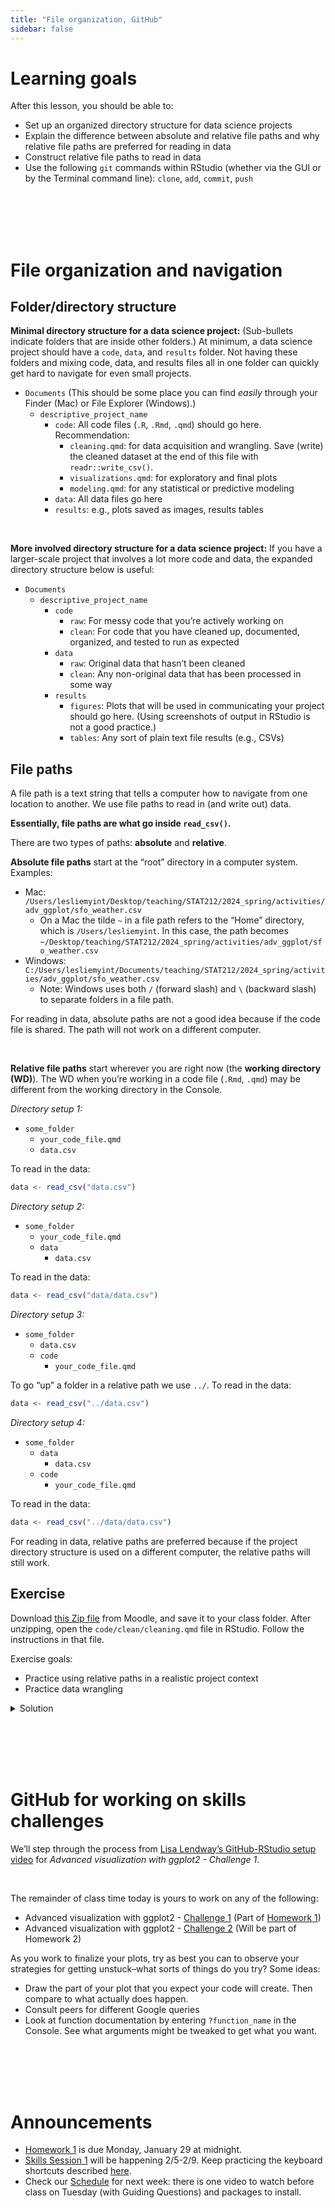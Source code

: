 ```yaml
---
title: "File organization, GitHub"
sidebar: false
---
```


# Learning goals

After this lesson, you should be able to:

- Set up an organized directory structure for data science projects
- Explain the difference between absolute and relative file paths and why relative file paths are preferred for reading in data
- Construct relative file paths to read in data
- Use the following `git` commands within RStudio (whether via the GUI or by the Terminal command line): `clone`, `add`, `commit`, `push`


<br><br><br><br>


# File organization and navigation

## Folder/directory structure

**Minimal directory structure for a data science project:** (Sub-bullets indicate folders that are inside other folders.) At minimum, a data science project should have a `code`, `data`, and `results` folder. Not having these folders and mixing code, data, and results files all in one folder can quickly get hard to navigate for even small projects.

- `Documents` (This should be some place you can find *easily* through your Finder (Mac) or File Explorer (Windows).)
    - `descriptive_project_name`
        - `code`: All code files (`.R`, `.Rmd`, `.qmd`) should go here. Recommendation:
            - `cleaning.qmd`: for data acquisition and wrangling. Save (write) the cleaned dataset at the end of this file with `readr::write_csv()`.
            - `visualizations.qmd`: for exploratory and final plots
            - `modeling.qmd`: for any statistical or predictive modeling
        - `data`: All data files go here
        - `results`: e.g., plots saved as images, results tables

<br>

**More involved directory structure for a data science project:** If you have a larger-scale project that involves a lot more code and data, the expanded directory structure below is useful:

- `Documents`
    - `descriptive_project_name`
        - `code`
            - `raw`: For messy code that you're actively working on
            - `clean`: For code that you have cleaned up, documented, organized, and tested to run as expected
        - `data`
            - `raw`: Original data that hasn't been cleaned
            - `clean`: Any non-original data that has been processed in some way
        - `results`
            - `figures`: Plots that will be used in communicating your project should go here. (Using screenshots of output in RStudio is not a good practice.)
            - `tables`: Any sort of plain text file results (e.g., CSVs)


## File paths

::: {.callout-note title="What are file paths?"}
A file path is a text string that tells a computer how to navigate from one location to another. We use file paths to read in (and write out) data.

**Essentially, file paths are what go inside `read_csv()`.**
:::

There are two types of paths: **absolute** and **relative**.

**Absolute file paths** start at the "root" directory in a computer system. Examples:

- Mac: `/Users/lesliemyint/Desktop/teaching/STAT212/2024_spring/activities/adv_ggplot/sfo_weather.csv`
    - On a Mac the tilde `~` in a file path refers to the "Home" directory, which is `/Users/lesliemyint`. In this case, the path becomes `~/Desktop/teaching/STAT212/2024_spring/activities/adv_ggplot/sfo_weather.csv`
- Windows: `C:/Users/lesliemyint/Documents/teaching/STAT212/2024_spring/activities/adv_ggplot/sfo_weather.csv`
    - Note: Windows uses both `/` (forward slash) and `\` (backward slash) to separate folders in a file path.

::: {.callout-caution title="DON'T use absolute paths"}
For reading in data, absolute paths are not a good idea because if the code file is shared. The path will not work on a different computer.
:::

<br>

**Relative file paths** start wherever you are right now (the **working directory (WD)**). The WD when you're working in a code file (`.Rmd`, `.qmd`) may be different from the working directory in the Console.

*Directory setup 1:*

- `some_folder`
    - `your_code_file.qmd`
    - `data.csv`
    
To read in the data:

```r
data <- read_csv("data.csv")
```

*Directory setup 2:*

- `some_folder`
    - `your_code_file.qmd`
    - `data`
        - `data.csv`

To read in the data:

```r
data <- read_csv("data/data.csv")
```

*Directory setup 3:*

- `some_folder`
    - `data.csv`
    - `code`
        - `your_code_file.qmd`

To go "up" a folder in a relative path we use `../`. To read in the data:

```r
data <- read_csv("../data.csv")
```

*Directory setup 4:*

- `some_folder`
    - `data`
        - `data.csv`
    - `code`
        - `your_code_file.qmd`

To read in the data:

```r
data <- read_csv("../data/data.csv")
```

::: {.callout-tip title="DO use relative paths"}
For reading in data, relative paths are preferred because if the project directory structure is used on a different computer, the relative paths will still work.
:::

## Exercise

Download [this Zip file](https://moodle.macalester.edu/mod/resource/view.php?id=83593) from Moodle, and save it to your class folder. After unzipping, open the `code/clean/cleaning.qmd` file in RStudio. Follow the instructions in that file.

Exercise goals:

- Practice using relative paths in a realistic project context
- Practice data wrangling

<details>
    <summary>Solution</summary>

Load packages and read in data.

```r
library(tidyverse)
weather <- read_csv("../../data/raw/weather.csv")
```

Add `dateInYear` variable.

```r
weather_clean <- weather %>% 
    arrange(Month, Day) %>% 
    mutate(dateInYear = 1:365)
```

Add in 3-letter month abbreviations.

```r
# Option 1: via joins
months <- tibble(
    Month = 1:12,
    month_name = month.abb
)
weather_clean <- weather_clean %>% 
    left_join(months)

# Option 2: via vector subsetting
weather %>% 
    mutate(month_name = month.abb[Month])
```

Write out clean data to a CSV file.

```r
write_csv(weather_clean, file = "../../data/clean/weather_clean.csv")
```

</details>



<br><br><br><br>


# GitHub for working on skills challenges

We'll step through the process from [Lisa Lendway's GitHub-RStudio setup video](https://youtu.be/QLFc9gw_Hfs?si=Ww--upiZ7hM2e1id) for *Advanced visualization with ggplot2 - Challenge 1*.

<br>

The remainder of class time today is yours to work on any of the following:

- Advanced visualization with ggplot2 - [Challenge 1](https://classroom.github.com/a/u96MWDm2) (Part of [Homework 1](homework1.qmd))
- Advanced visualization with ggplot2 - [Challenge 2](https://classroom.github.com/a/bl30jylw) (Will be part of Homework 2)

::: {.callout-tip title="Reminder: Record and observe"}
As you work to finalize your plots, try as best you can to observe your strategies for getting unstuck--what sorts of things do you try? Some ideas:

- Draw the part of your plot that you expect your code will create. Then compare to what actually does happen.
- Consult peers for different Google queries
- Look at function documentation by entering `?function_name` in the Console. See what arguments might be tweaked to get what you want.
:::


<br><br><br><br>


# Announcements

- [Homework 1](homework1.qmd) is due Monday, January 29 at midnight.
- [Skills Session 1](skills_session1.qmd) will be happening 2/5-2/9. Keep practicing the keyboard shortcuts described [here](https://lmyint.github.io/IntermediateDataSciNotes/keyboard.html).
- Check our [Schedule](schedule.qmd) for next week: there is one video to watch before class on Tuesday (with Guiding Questions) and packages to install.





